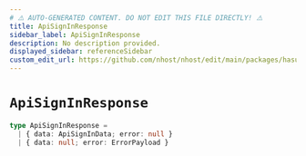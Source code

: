 ```yaml
---
# ⚠️ AUTO-GENERATED CONTENT. DO NOT EDIT THIS FILE DIRECTLY! ⚠️
title: ApiSignInResponse
sidebar_label: ApiSignInResponse
description: No description provided.
displayed_sidebar: referenceSidebar
custom_edit_url: https://github.com/nhost/nhost/edit/main/packages/hasura-auth-js/src/utils/types.ts#L136
---
```


# `ApiSignInResponse`

```ts
type ApiSignInResponse =
  | { data: ApiSignInData; error: null }
  | { data: null; error: ErrorPayload }
```
